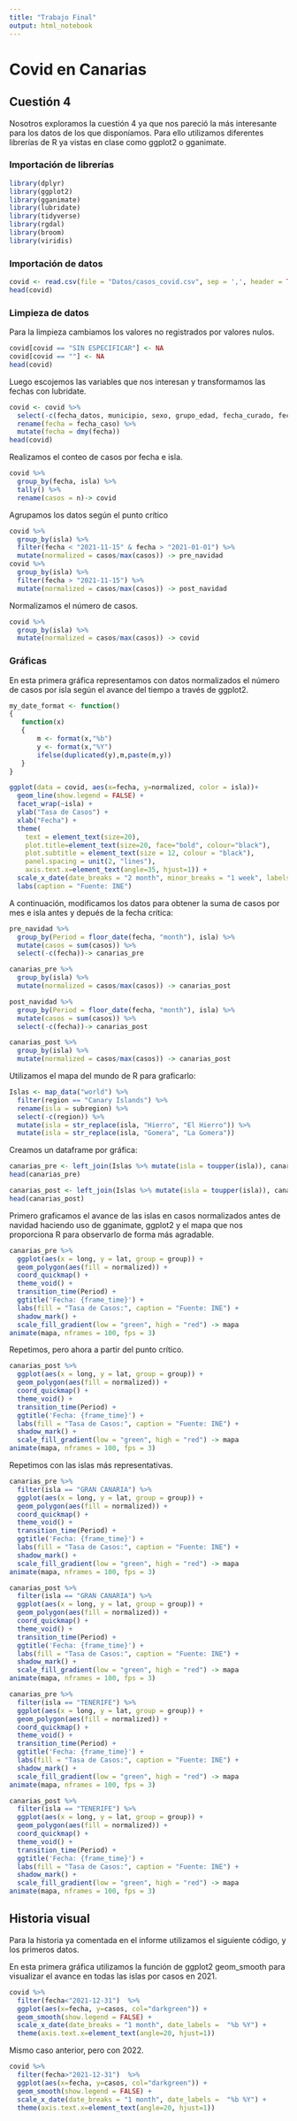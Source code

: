 ---
title: "Trabajo Final"
output: html_notebook
---

# Covid en Canarias

## Cuestión 4

Nosotros exploramos la cuestión 4 ya que nos pareció la más interesante para los datos de los que disponíamos. Para ello utilizamos diferentes librerías de R ya vistas en clase como ggplot2 o gganimate.

### Importación de librerías

```{r}
library(dplyr)
library(ggplot2)
library(gganimate)
library(lubridate)
library(tidyverse)
library(rgdal)
library(broom)
library(viridis)
```

### Importación de datos

```{r}
covid <- read.csv(file = "Datos/casos_covid.csv", sep = ',', header = TRUE, encoding="UTF-8")
head(covid)
```

### Limpieza de datos

Para la limpieza cambiamos los valores no  registrados por valores nulos.

```{r}
covid[covid == "SIN ESPECIFICAR"] <- NA
covid[covid == ""] <- NA
head(covid)
```

Luego escojemos las variables que nos interesan y transformamos las fechas con lubridate.

```{r}
covid <- covid %>%
  select(-c(fecha_datos, municipio, sexo, grupo_edad, fecha_curado, fecha_fallecido, estado_caso)) %>%
  rename(fecha = fecha_caso) %>%
  mutate(fecha = dmy(fecha))
head(covid)
```

Realizamos el conteo de casos por fecha e isla.

```{r}
covid %>% 
  group_by(fecha, isla) %>% 
  tally() %>%
  rename(casos = n)-> covid
```

Agrupamos los datos según el punto crítico

```{r}
covid %>% 
  group_by(isla) %>%
  filter(fecha < "2021-11-15" & fecha > "2021-01-01") %>%
  mutate(normalized = casos/max(casos)) -> pre_navidad
covid %>% 
  group_by(isla) %>%
  filter(fecha > "2021-11-15") %>%
  mutate(normalized = casos/max(casos)) -> post_navidad
```

Normalizamos el número de casos.

```{r}
covid %>% 
  group_by(isla) %>%
  mutate(normalized = casos/max(casos)) -> covid
```

### Gráficas

En esta primera gráfica representamos con datos normalizados el número de casos por isla según el avance del tiempo a través de ggplot2.

```{r fig.height=10, fig.width=12}
my_date_format <- function()
{
   function(x)
   {
       m <- format(x,"%b")
       y <- format(x,"%Y")
       ifelse(duplicated(y),m,paste(m,y))
   }
}

ggplot(data = covid, aes(x=fecha, y=normalized, color = isla))+
  geom_line(show.legend = FALSE) +
  facet_wrap(~isla) +
  ylab("Tasa de Casos") +
  xlab("Fecha") +
  theme(
    text = element_text(size=20),
    plot.title=element_text(size=20, face="bold", colour="black"),
    plot.subtitle = element_text(size = 12, colour = "black"),
    panel.spacing = unit(2, "lines"),
    axis.text.x=element_text(angle=35, hjust=1)) +
  scale_x_date(date_breaks = "2 month", minor_breaks = "1 week", labels=my_date_format()) +
  labs(caption = "Fuente: INE")
```

A continuación, modificamos los datos para obtener la suma de casos por mes e isla antes y depués de la fecha crítica:

```{r}
pre_navidad %>%
  group_by(Period = floor_date(fecha, "month"), isla) %>%
  mutate(casos = sum(casos)) %>%
  select(-c(fecha))-> canarias_pre

canarias_pre %>%
  group_by(isla) %>%
  mutate(normalized = casos/max(casos)) -> canarias_post
```

```{r}
post_navidad %>%
  group_by(Period = floor_date(fecha, "month"), isla) %>%
  mutate(casos = sum(casos)) %>%
  select(-c(fecha))-> canarias_post

canarias_post %>%
  group_by(isla) %>%
  mutate(normalized = casos/max(casos)) -> canarias_post
```

Utilizamos el mapa del mundo de R para graficarlo:

```{r}
Islas <- map_data("world") %>%
  filter(region == "Canary Islands") %>%
  rename(isla = subregion) %>%
  select(-c(region)) %>%
  mutate(isla = str_replace(isla, "Hierro", "El Hierro")) %>%
  mutate(isla = str_replace(isla, "Gomera", "La Gomera"))
```

Creamos un dataframe por gráfica:

```{r}
canarias_pre <- left_join(Islas %>% mutate(isla = toupper(isla)), canarias_pre, by="isla")
head(canarias_pre)
```

```{r}
canarias_post <- left_join(Islas %>% mutate(isla = toupper(isla)), canarias_post, by="isla")
head(canarias_post)
```

Primero graficamos el avance de las islas en casos normalizados antes de navidad haciendo uso de gganimate, ggplot2 y el mapa que nos proporciona R para observarlo de forma más agradable.

```{r}
canarias_pre %>%
  ggplot(aes(x = long, y = lat, group = group)) +
  geom_polygon(aes(fill = normalized)) + 
  coord_quickmap() +
  theme_void() +
  transition_time(Period) +
  ggtitle('Fecha: {frame_time}') +
  labs(fill = "Tasa de Casos:", caption = "Fuente: INE") +
  shadow_mark() +
  scale_fill_gradient(low = "green", high = "red") -> mapa
animate(mapa, nframes = 100, fps = 3)
```

Repetimos, pero ahora a partir del punto crítico.

```{r}
canarias_post %>%
  ggplot(aes(x = long, y = lat, group = group)) +
  geom_polygon(aes(fill = normalized)) + 
  coord_quickmap() +
  theme_void() +
  transition_time(Period) +
  ggtitle('Fecha: {frame_time}') +
  labs(fill = "Tasa de Casos:", caption = "Fuente: INE") +
  shadow_mark() +
  scale_fill_gradient(low = "green", high = "red") -> mapa
animate(mapa, nframes = 100, fps = 3)
```

Repetimos con las islas más representativas.

```{r}
canarias_pre %>%
  filter(isla == "GRAN CANARIA") %>%
  ggplot(aes(x = long, y = lat, group = group)) +
  geom_polygon(aes(fill = normalized)) + 
  coord_quickmap() +
  theme_void() +
  transition_time(Period) +
  ggtitle('Fecha: {frame_time}') +
  labs(fill = "Tasa de Casos:", caption = "Fuente: INE") +
  shadow_mark() +
  scale_fill_gradient(low = "green", high = "red") -> mapa
animate(mapa, nframes = 100, fps = 3)
```

```{r}
canarias_post %>%
  filter(isla == "GRAN CANARIA") %>%
  ggplot(aes(x = long, y = lat, group = group)) +
  geom_polygon(aes(fill = normalized)) + 
  coord_quickmap() +
  theme_void() +
  transition_time(Period) +
  ggtitle('Fecha: {frame_time}') +
  labs(fill = "Tasa de Casos:", caption = "Fuente: INE") +
  shadow_mark() +
  scale_fill_gradient(low = "green", high = "red") -> mapa
animate(mapa, nframes = 100, fps = 3)
```

```{r}
canarias_pre %>%
  filter(isla == "TENERIFE") %>%
  ggplot(aes(x = long, y = lat, group = group)) +
  geom_polygon(aes(fill = normalized)) + 
  coord_quickmap() +
  theme_void() +
  transition_time(Period) +
  ggtitle('Fecha: {frame_time}') +
  labs(fill = "Tasa de Casos:", caption = "Fuente: INE") +
  shadow_mark() +
  scale_fill_gradient(low = "green", high = "red") -> mapa
animate(mapa, nframes = 100, fps = 3)
```

```{r}
canarias_post %>%
  filter(isla == "TENERIFE") %>%
  ggplot(aes(x = long, y = lat, group = group)) +
  geom_polygon(aes(fill = normalized)) + 
  coord_quickmap() +
  theme_void() +
  transition_time(Period) +
  ggtitle('Fecha: {frame_time}') +
  labs(fill = "Tasa de Casos:", caption = "Fuente: INE") +
  shadow_mark() +
  scale_fill_gradient(low = "green", high = "red") -> mapa
animate(mapa, nframes = 100, fps = 3)
```

## Historia visual

Para la historia ya comentada en el informe utilizamos el siguiente código, y los primeros datos.


En esta primera gráfica utilizamos la función de ggplot2 geom_smooth para visualizar el avance en todas las islas por casos en 2021.

```{r}
covid %>%
  filter(fecha<"2021-12-31")  %>%
  ggplot(aes(x=fecha, y=casos, col="darkgreen")) +
  geom_smooth(show.legend = FALSE) +
  scale_x_date(date_breaks = "1 month", date_labels =  "%b %Y") +
  theme(axis.text.x=element_text(angle=20, hjust=1))
```

Mismo caso anterior, pero con 2022.

```{r}
covid %>%
  filter(fecha>"2021-12-31")  %>%
  ggplot(aes(x=fecha, y=casos, col="darkgreen")) +
  geom_smooth(show.legend = FALSE) +
  scale_x_date(date_breaks = "1 month", date_labels =  "%b %Y") +
  theme(axis.text.x=element_text(angle=20, hjust=1))
```

